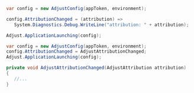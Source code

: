 ```c#
var config = new AdjustConfig(appToken, environment);

config.AttributionChanged = (attribution) =>
   System.Diagnostics.Debug.WriteLine("attribution: " + attribution);

Adjust.ApplicationLaunching(config);
```

```c#
var config = new AdjustConfig(appToken, environment);
config.AttributionChanged = AdjustAttributionChanged;
Adjust.ApplicationLaunching(config);

private void AdjustAttributionChanged(AdjustAttribution attribution)
{
   //...
}
```
